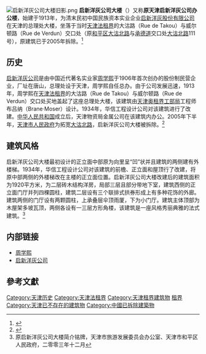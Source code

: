 [[File:启新洋灰公司大楼旧影.png|thumb]]
'''启新洋灰公司大楼'''（{{lang-en|'''Chee Hsin Cement CO.,LTD. Building'''}}）又称'''原天津启新洋灰公司办公楼'''，始建于1913年，为清末民初中国民族资本实业企业[[启新洋灰公司|启新洋灰股份有限公司]]在天津的总理处大楼，坐落于当时[[天津法租界|天津法租界]]的大沽路（Rue de Takou）与威尔顿路（Rue de Verdun）交口处（原[[和平区_(天津市)|和平区]][[大沽北路|大沽北路]]与[[承德道|承德道]]交口处[[大沽北路|大沽北路]]111号），原建筑已于2005年拆除。<ref>{{cite web|url=http://cppcc.people.com.cn/GB/34956/4829769.html|language=zh-hans|title=天津市政协建言历史建筑：天津如何将你留住？|publisher=中国政协新闻网|date=|accessdate=2011年10月17日|deadurl=yes|archiveurl=https://web.archive.org/web/20070916123332/http://cppcc.people.com.cn/GB/34956/4829769.html|archivedate=2007年9月16日}}</ref>

== 历史 ==
[[启新洋灰公司|启新洋灰公司]]是由中国近代著名实业家[[周学熙|周学熙]]于1906年首次创办的股份制民营企业，厂址在唐山，总理处设于天津，周学熙自任总办。由于公司发展迅速，1913年，周学熙在[[天津法租界|天津法租界]]的大沽路（Rue de Takou）与威尔顿路（Rue de Verdun）交口处买地盖起了这座总理处大楼，该建筑由[[天津奥租界工部局|天津奥租界工部局]]工程师布吕纳（Brane·Moser）设计。1934年，华信工程设计公司对该建筑进行了改建。[[中华人民共和国|中华人民共和国]]成立后，天津物资局金属公司在该建筑内办公。2005年下半年，[[天津市人民政府|天津市人民政府]]为拓宽[[大沽北路|大沽北路]]，启新洋灰公司大楼被拆除。<ref>{{cite web |url=http://news.enorth.com.cn/system/2010/04/01/004572299.shtml |language=zh-hans |title=启新洋灰公司 |publisher=北方网 |date=2010-04-01 |accessdate=2011年10月17日 |archive-date=2016-03-04 |archive-url=https://web.archive.org/web/20160304124456/http://news.enorth.com.cn/system/2010/04/01/004572299.shtml |dead-url=no }}</ref>

== 建筑风格 ==
启新洋灰公司大楼最初设计的正立面中部原为向里呈“凹”状并且建筑的两侧建有外楼梯。1934年，华信工程设计公司对该建筑的前檐、正立面和屋顶行了改建，将原中部两侧的外楼梯改在主楼的正立面位置。启新洋灰公司大楼改建后的建筑面积为1920平方米，为二层砖木结构洋房，局部三层且部分带地下室，建筑西侧的正立面门厅并列四棵圆柱，建筑二层设有三个联排式拱券形成上有多种花饰的外廊。建筑两侧的门厅设有两颗圆柱，上承叠层伞顶雨厦，下为小门厅。建筑主体顶部为木屋架多坡瓦顶，两侧各设有一三层方形角楼，该建筑是一座风格秀丽典雅的法式建筑。<ref>原启新洋灰公司大楼简介铭牌，天津市旅游发展委员会办公室、天津市和平区人民政府，二零零三年十二月</ref>

== 内部链接 ==
* [[周学熙|周学熙]]
* [[启新洋灰公司|启新洋灰公司]]

== 參考文獻 ==
<div class="references-small">
<references />
</div>

{{天津近代历史文化专题}}

[[Category:天津历史|Category:天津历史]]
[[Category:天津法租界|Category:天津法租界]]
[[Category:天津租界建筑物|Category:天津租界建筑物]]
[[Category:中国近代建筑|租界]]
[[Category:天津已不存在的建筑物|Category:天津已不存在的建筑物]]
[[Category:中國已拆除建築物|Category:中國已拆除建築物]]